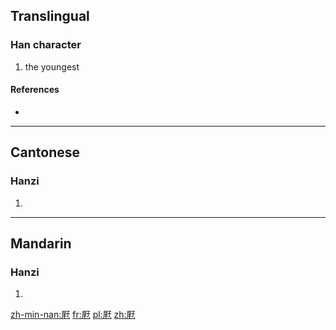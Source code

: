 ==Translingual==

===Han character===
{{Han char|rn=44|rad=尸|as=07|sn=10|four=|canj=尸山弓木 (SUND)}}

# the youngest

====References====
* {{Han ref|kx=0302.161|hdz=20975.070|uh=5C58|ud=23640|bh=AE5E|bd=44638}}

----

==Cantonese==

===Hanzi===
{{yue-hanzi|jyut=[[mei1]]|y=mei1}}

# {{defn|lang=yue|sort=尸07}}

----

==Mandarin==

===Hanzi===
{{cmn-hanzi|pin=[[mǎn]] ([[man3]])|wg=man<sup>3</sup>}}

# {{defn|lang=cmn|sort=尸07}}

[[zh-min-nan:屘]]
[[fr:屘]]
[[pl:屘]]
[[zh:屘]]
